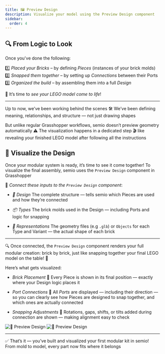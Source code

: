 ```yaml
---
title: 🖼️ Preview Design
description: Visualize your model using the Preview Design component
sidebar:
  order: 4
---
```


## 🔍 From Logic to Look

Once you've done the following:

1️⃣ _Placed your Bricks_ – by defining _Pieces_ (instances of your brick molds)
2️⃣ _Snapped them together_ – by setting up _Connections_ between their Ports
3️⃣ _Organized the build_ – by assembling them into a full _Design_

🎉 It’s time to _see your LEGO model come to life_!

---

Up to now, we’ve been working behind the scenes 🛠️
We’ve been defining meaning, relationships, and structure — not just drawing shapes

But unlike regular Grasshopper workflows, semio doesn’t preview geometry automatically ⚠️ The visualization happens in a dedicated step 🎬 like revealing your finished LEGO model after following all the instructions

## 🧩 Visualize the Design

Once your modular system is ready, it’s time to see it come together!
To visualize the final assembly, semio uses the `Preview Design` component in Grasshopper

🔌 _Connect these inputs to the `Preview Design` component_:

- _🧱 Design_
  The complete structure — tells semio which Pieces are used and how they’re connected

- _📦 Types_
  The brick molds used in the Design — including Ports and logic for snapping

- _🧊 Representations_
  The geometry files (e.g `.glb`) or `Objects` for each Type and Variant — the actual shape of each brick

---

🔍 Once connected, the `Preview Design` component renders your full modular creation:
brick by brick, just like snapping together your final LEGO model on the table! 🧩

Here’s what gets visualized:

- _Brick Placement_ 🧱
  Every Piece is shown in its final position — exactly where your Design logic places it

- _Port Connections_ 🧲
  All _Ports_ are displayed — including their direction — so you can clearly see how Pieces are designed to snap together, and which ones are actually connected

- _Snapping Adjustments_ 🔄
  Rotations, gaps, shifts, or tilts added during connection are shown — making alignment easy to check

![📁 Preview Design](/preview-design.png)
![📁 Preview Design](/preview-design-2-black.png)

---

✅ That’s it — you’ve built and visualized your first modular kit in semio!
From mold to model, every part now fits where it belongs
